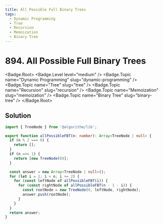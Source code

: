 ```yaml
---
title: All Possible Full Binary Trees
tags:
  - Dynamic Programming
  - Tree
  - Recursion
  - Memoization
  - Binary Tree
---
```


# 894. All Possible Full Binary Trees

<Badge.Root>
  <Badge.Level level="medium" />
  <Badge.Topic name="Dynamic Programming" slug="dynamic-programming" />
  <Badge.Topic name="Tree" slug="tree" />
  <Badge.Topic name="Recursion" slug="recursion" />
  <Badge.Topic name="Memoization" slug="memoization" />
  <Badge.Topic name="Binary Tree" slug="binary-tree" />
</Badge.Root>

## Solution

```typescript filename="solution.ts" copy
import { TreeNode } from '@algorithm/lib';

export function allPossibleFBT(n: number): Array<TreeNode | null> {
  if (n % 2 === 0) {
    return [];
  }
  if (n === 1) {
    return [new TreeNode(0)];
  }

  const answer = new Array<TreeNode | null>();
  for (let i = 1; i < n; i += 2) {
    for (const leftNode of allPossibleFBT(i)) {
      for (const rightNode of allPossibleFBT(n - 1 - i)) {
        const rootNode = new TreeNode(0, leftNode, rightNode);
        answer.push(rootNode);
      }
    }
  }
  return answer;
}
```

<ProblemLink
  codingSite="leetcode"
  href="https://leetcode.com/problems/all-possible-full-binary-trees"
  title="All Possible Full Binary Trees"
/>
